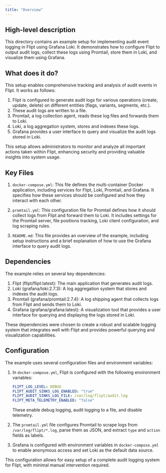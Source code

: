 ```yaml
---
title: "Overview"
---
```


## High-level description
This directory contains an example setup for implementing audit event logging in Flipt using Grafana Loki. It demonstrates how to configure Flipt to output audit logs, collect these logs using Promtail, store them in Loki, and visualize them using Grafana.

## What does it do?
This setup enables comprehensive tracking and analysis of audit events in Flipt. It works as follows:

1. Flipt is configured to generate audit logs for various operations (create, update, delete) on different entities (flags, variants, segments, etc.).
2. These audit logs are written to a file.
3. Promtail, a log collection agent, reads these log files and forwards them to Loki.
4. Loki, a log aggregation system, stores and indexes these logs.
5. Grafana provides a user interface to query and visualize the audit logs stored in Loki.

This setup allows administrators to monitor and analyze all important actions taken within Flipt, enhancing security and providing valuable insights into system usage.

## Key Files

1. `docker-compose.yml`: This file defines the multi-container Docker application, including services for Flipt, Loki, Promtail, and Grafana. It specifies how these services should be configured and how they interact with each other.

2. `promtail.yml`: This configuration file for Promtail defines how it should collect logs from Flipt and forward them to Loki. It includes settings for the Promtail server, file positions tracking, Loki client configuration, and log scraping rules.

3. `README.md`: This file provides an overview of the example, including setup instructions and a brief explanation of how to use the Grafana interface to query audit logs.

## Dependencies
The example relies on several key dependencies:

1. Flipt (flipt/flipt:latest): The main application that generates audit logs.
2. Loki (grafana/loki:2.7.3): A log aggregation system that stores and indexes the audit logs.
3. Promtail (grafana/promtail:2.7.4): A log shipping agent that collects logs from Flipt and sends them to Loki.
4. Grafana (grafana/grafana:latest): A visualization tool that provides a user interface for querying and displaying the logs stored in Loki.

These dependencies were chosen to create a robust and scalable logging system that integrates well with Flipt and provides powerful querying and visualization capabilities.

## Configuration
The example uses several configuration files and environment variables:

1. In `docker-compose.yml`, Flipt is configured with the following environment variables:
   ```yaml
   FLIPT_LOG_LEVEL: DEBUG
   FLIPT_AUDIT_SINKS_LOG_ENABLED: "true"
   FLIPT_AUDIT_SINKS_LOG_FILE: /var/log/flipt/audit.log
   FLIPT_META_TELEMETRY_ENABLED: "false"
   ```
   These enable debug logging, audit logging to a file, and disable telemetry.

2. The `promtail.yml` file configures Promtail to scrape logs from `/var/log/flipt/*.log`, parse them as JSON, and extract `type` and `action` fields as labels.

3. Grafana is configured with environment variables in `docker-compose.yml` to enable anonymous access and set Loki as the default data source.

This configuration allows for easy setup of a complete audit logging system for Flipt, with minimal manual intervention required.